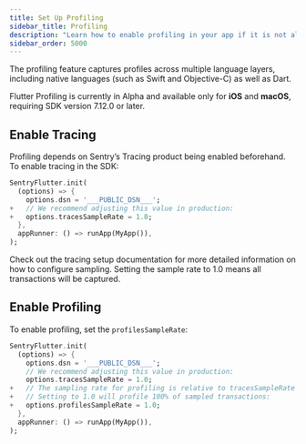 ```yaml
---
title: Set Up Profiling
sidebar_title: Profiling
description: "Learn how to enable profiling in your app if it is not already set up."
sidebar_order: 5000
---
```


<PlatformContent includePath="profiling/index/preface" />
<PlatformContent includePath="profiling/index/why-profiling" />

The profiling feature captures profiles across multiple language layers, including native languages (such as Swift and Objective-C) as well as Dart.

<Alert>

Flutter Profiling is currently in Alpha and available only for **iOS** and **macOS**, requiring SDK version 7.12.0 or later.

</Alert>

## Enable Tracing

Profiling depends on Sentry’s Tracing product being enabled beforehand. To enable tracing in the SDK:


```dart {diff}
SentryFlutter.init(
  (options) => {
    options.dsn = '___PUBLIC_DSN___';
+   // We recommend adjusting this value in production:
+   options.tracesSampleRate = 1.0;
  },
  appRunner: () => runApp(MyApp()),
);
```

Check out the <PlatformLink to="/tracing/">tracing setup documentation</PlatformLink> for more detailed information on how to configure sampling. Setting the sample rate to 1.0 means all transactions will be captured.

## Enable Profiling

To enable profiling, set the `profilesSampleRate`:


```dart {diff}
SentryFlutter.init(
  (options) => {
    options.dsn = '___PUBLIC_DSN___';
    // We recommend adjusting this value in production:
    options.tracesSampleRate = 1.0;
+   // The sampling rate for profiling is relative to tracesSampleRate
+   // Setting to 1.0 will profile 100% of sampled transactions:
+   options.profilesSampleRate = 1.0;
  },
  appRunner: () => runApp(MyApp()),
);
```

